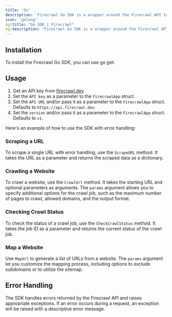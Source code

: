 ```yaml
---
title: 'Go'
description: 'Firecrawl Go SDK is a wrapper around the Firecrawl API to help you easily turn websites into markdown.'
icon: 'golang'
og:title: "Go SDK | Firecrawl"
og:description: "Firecrawl Go SDK is a wrapper around the Firecrawl API to help you easily turn websites into markdown."
---
```



## Installation

To install the Firecrawl Go SDK, you can use go get:

<InstallGoSDK />

## Usage

1. Get an API key from [firecrawl.dev](https://firecrawl.dev)
2. Set the `API key` as a parameter to the `FirecrawlApp` struct.
3. Set the `API URL` and/or pass it as a parameter to the `FirecrawlApp` struct. Defaults to `https://api.firecrawl.dev`.
4. Set the `version` and/or pass it as a parameter to the `FirecrawlApp` struct. Defaults to `v1`.


Here's an example of how to use the SDK with error handling:

<ScrapeAndCrawlGoExample />

### Scraping a URL

To scrape a single URL with error handling, use the `ScrapeURL` method. It takes the URL as a parameter and returns the scraped data as a dictionary.

<ScrapeGoShort />

### Crawling a Website

To crawl a website, use the `CrawlUrl` method. It takes the starting URL and optional parameters as arguments. The `params` argument allows you to specify additional options for the crawl job, such as the maximum number of pages to crawl, allowed domains, and the output format.

<CrawlGoShort />

### Checking Crawl Status

To check the status of a crawl job, use the `CheckCrawlStatus` method. It takes the job ID as a parameter and returns the current status of the crawl job.

<CheckCrawlStatusGoShort />

### Map a Website

Use `MapUrl` to generate a list of URLs from a website. The `params` argument let you customize the mapping process, including options to exclude subdomains or to utilize the sitemap.

<MapGoShort />

## Error Handling

The SDK handles errors returned by the Firecrawl API and raises appropriate exceptions. If an error occurs during a request, an exception will be raised with a descriptive error message.